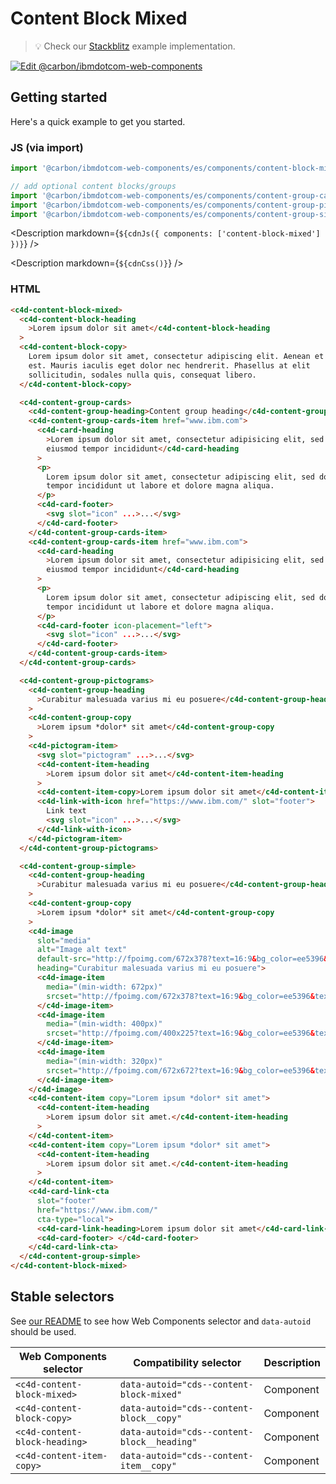 
# Content Block Mixed

> 💡 Check our
> [Stackblitz](https://stackblitz.com/github/carbon-design-system/carbon-for-ibm-dotcom/tree/main/packages/web-components/examples/stackblitz/components/content-block-mixed)
> example implementation.

[![Edit @carbon/ibmdotcom-web-components](https://developer.stackblitz.com/img/open_in_stackblitz.svg)](https://stackblitz.com/github/carbon-design-system/carbon-for-ibm-dotcom/tree/main/packages/web-components/examples/codesandbox/components/content-block-mixed)

## Getting started

Here's a quick example to get you started.

### JS (via import)

```javascript
import '@carbon/ibmdotcom-web-components/es/components/content-block-mixed/index.js';

// add optional content blocks/groups
import '@carbon/ibmdotcom-web-components/es/components/content-group-cards/index.js';
import '@carbon/ibmdotcom-web-components/es/components/content-group-pictograms/index.js';
import '@carbon/ibmdotcom-web-components/es/components/content-group-simple/index.js';
```

<Description markdown={`${cdnJs({ components: ['content-block-mixed'] })}`} />

<Description markdown={`${cdnCss()}`} />

### HTML

```html
<c4d-content-block-mixed>
  <c4d-content-block-heading
    >Lorem ipsum dolor sit amet</c4d-content-block-heading
  >
  <c4d-content-block-copy>
    Lorem ipsum dolor sit amet, consectetur adipiscing elit. Aenean et ultricies
    est. Mauris iaculis eget dolor nec hendrerit. Phasellus at elit
    sollicitudin, sodales nulla quis, consequat libero.
  </c4d-content-block-copy>

  <c4d-content-group-cards>
    <c4d-content-group-heading>Content group heading</c4d-content-group-heading>
    <c4d-content-group-cards-item href="www.ibm.com">
      <c4d-card-heading
        >Lorem ipsum dolor sit amet, consectetur adipisicing elit, sed do
        eiusmod tempor incididunt</c4d-card-heading
      >
      <p>
        Lorem ipsum dolor sit amet, consectetur adipiscing elit, sed do eiusmod
        tempor incididunt ut labore et dolore magna aliqua.
      </p>
      <c4d-card-footer>
        <svg slot="icon" ...>...</svg>
      </c4d-card-footer>
    </c4d-content-group-cards-item>
    <c4d-content-group-cards-item href="www.ibm.com">
      <c4d-card-heading
        >Lorem ipsum dolor sit amet, consectetur adipisicing elit, sed do
        eiusmod tempor incididunt</c4d-card-heading
      >
      <p>
        Lorem ipsum dolor sit amet, consectetur adipiscing elit, sed do eiusmod
        tempor incididunt ut labore et dolore magna aliqua.
      </p>
      <c4d-card-footer icon-placement="left">
        <svg slot="icon" ...>...</svg>
      </c4d-card-footer>
    </c4d-content-group-cards-item>
  </c4d-content-group-cards>

  <c4d-content-group-pictograms>
    <c4d-content-group-heading
      >Curabitur malesuada varius mi eu posuere</c4d-content-group-heading
    >
    <c4d-content-group-copy
      >Lorem ipsum *dolor* sit amet</c4d-content-group-copy
    >
    <c4d-pictogram-item>
      <svg slot="pictogram" ...>...</svg>
      <c4d-content-item-heading
        >Lorem ipsum dolor sit amet</c4d-content-item-heading
      >
      <c4d-content-item-copy>Lorem ipsum dolor sit amet</c4d-content-item-copy>
      <c4d-link-with-icon href="https://www.ibm.com/" slot="footer">
        Link text
        <svg slot="icon" ...>...</svg>
      </c4d-link-with-icon>
    </c4d-pictogram-item>
  </c4d-content-group-pictograms>

  <c4d-content-group-simple>
    <c4d-content-group-heading
      >Curabitur malesuada varius mi eu posuere</c4d-content-group-heading
    >
    <c4d-content-group-copy
      >Lorem ipsum *dolor* sit amet</c4d-content-group-copy
    >
    <c4d-image
      slot="media"
      alt="Image alt text"
      default-src="http://fpoimg.com/672x378?text=16:9&bg_color=ee5396&text_color=161616"
      heading="Curabitur malesuada varius mi eu posuere">
      <c4d-image-item
        media="(min-width: 672px)"
        srcset="http://fpoimg.com/672x378?text=16:9&bg_color=ee5396&text_color=161616">
      </c4d-image-item>
      <c4d-image-item
        media="(min-width: 400px)"
        srcset="http://fpoimg.com/400x225?text=16:9&bg_color=ee5396&text_color=161616">
      </c4d-image-item>
      <c4d-image-item
        media="(min-width: 320px)"
        srcset="http://fpoimg.com/672x672?text=16:9&bg_color=ee5396&text_color=161616">
      </c4d-image-item>
    </c4d-image>
    <c4d-content-item copy="Lorem ipsum *dolor* sit amet">
      <c4d-content-item-heading
        >Lorem ipsum dolor sit amet.</c4d-content-item-heading
      >
    </c4d-content-item>
    <c4d-content-item copy="Lorem ipsum *dolor* sit amet">
      <c4d-content-item-heading
        >Lorem ipsum dolor sit amet.</c4d-content-item-heading
      >
    </c4d-content-item>
    <c4d-card-link-cta
      slot="footer"
      href="https://www.ibm.com/"
      cta-type="local">
      <c4d-card-link-heading>Lorem ipsum dolor sit amet</c4d-card-link-heading>
      <c4d-card-footer> </c4d-card-footer>
    </c4d-card-link-cta>
  </c4d-content-group-simple>
</c4d-content-block-mixed>
```

<Description markdown={markdownContents} />

## Stable selectors

See
[our README](https://github.com/carbon-design-system/carbon-for-ibm-dotcom/tree/main/packages/web-components#stable-selectors-for-analytics-and-integratione2e-testing-in-web-components)
to see how Web Components selector and `data-autoid` should be used.

| Web Components selector       | Compatibility selector                      | Description |
| ----------------------------- | ------------------------------------------- | ----------- |
| `<c4d-content-block-mixed>`   | `data-autoid="cds--content-block-mixed"`    | Component   |
| `<c4d-content-block-copy>`    | `data-autoid="cds--content-block__copy"`    | Component   |
| `<c4d-content-block-heading>` | `data-autoid="cds--content-block__heading"` | Component   |
| `<c4d-content-item-copy>`     | `data-autoid="cds--content-item__copy"`     | Component   |

<Description markdown={contributing} />
